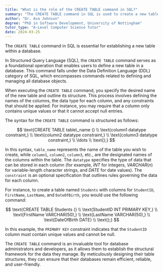 ```yaml
---
title: "What is the role of the CREATE TABLE command in SQL?"
summary: "The CREATE TABLE command in SQL is used to create a new table in a database."
author: "Dr. Ava Johnson"
degree: "PhD in Software Development, University of Nottingham"
tutor_type: "A-Level Computer Science Tutor"
date: 2024-03-25
---
```


The `CREATE TABLE` command in SQL is essential for establishing a new table within a database.

In Structured Query Language (SQL), the `CREATE TABLE` command serves as a foundational operation that enables users to define a new table in a database. This command falls under the Data Definition Language (DDL) category of SQL, which encompasses commands related to defining and managing all database objects.

When executing the `CREATE TABLE` command, you specify the desired name of the new table and outline its structure. This process involves defining the names of the columns, the data type for each column, and any constraints that should be applied. For instance, you may require that a column only contains unique values or that it cannot accept null entries.

The syntax for the `CREATE TABLE` command is structured as follows:

$$
\text{CREATE TABLE table\_name (} \\
\text{column1 datatype constraint,} \\
\text{column2 datatype constraint,} \\
\text{column3 datatype constraint,} \\
\ldots \\
\text{);}
$$

In this syntax, `table_name` represents the name of the table you wish to create, while `column1`, `column2`, `column3`, etc., are the designated names of the columns within the table. The `datatype` specifies the type of data that can be stored in each column (for example, $INT$ for integers, $VARCHAR(n)$ for variable-length character strings, and $DATE$ for date values). The `constraint` is an optional specification that outlines rules governing the data for each column.

For instance, to create a table named `Students` with columns for `StudentID`, `FirstName`, `LastName`, and `DateOfBirth`, you would use the following command:

$$
\text{CREATE TABLE Students (} \\
\text{StudentID INT PRIMARY KEY,} \\
\text{FirstName VARCHAR(50),} \\
\text{LastName VARCHAR(50),} \\
\text{DateOfBirth DATE} \\
\text{);}
$$

In this example, the `PRIMARY KEY` constraint indicates that the `StudentID` column must contain unique values and cannot be null.

The `CREATE TABLE` command is an invaluable tool for database administrators and developers, as it allows them to establish the structural framework for the data they manage. By meticulously designing their table structures, they can ensure that their databases remain efficient, reliable, and user-friendly.
    